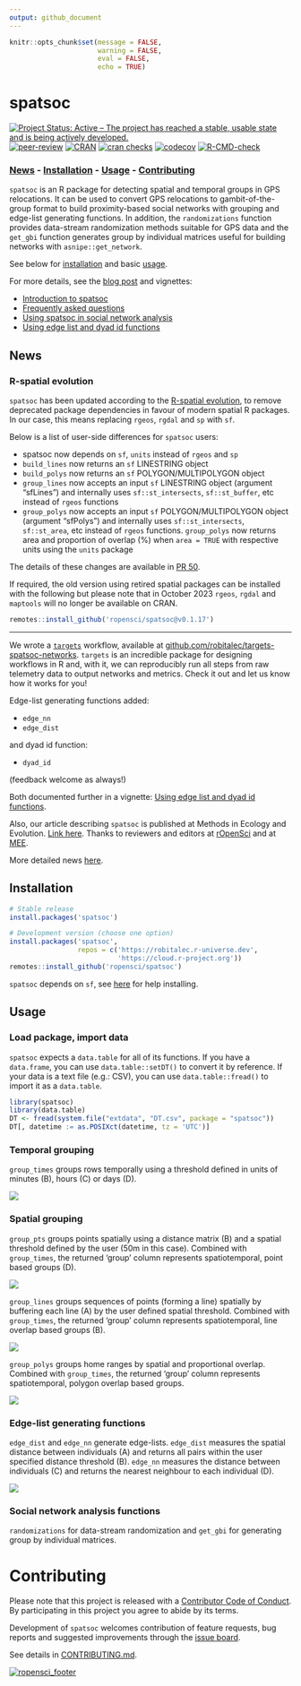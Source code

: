 ```yaml
---
output: github_document
---
```


```r
knitr::opts_chunk$set(message = FALSE, 
                      warning = FALSE,
                      eval = FALSE, 
                      echo = TRUE)
```

# spatsoc 

<!-- badges: start -->
[![Project Status: Active – The project has reached a stable, usable state and is being actively developed.](http://www.repostatus.org/badges/latest/active.svg)](https://www.repostatus.org/)
[![peer-review](https://badges.ropensci.org/237_status.svg)](https://github.com/ropensci/software-review/issues/237)
[![CRAN](https://www.r-pkg.org/badges/version/spatsoc)](https://cran.r-project.org/package=spatsoc)
[![cran checks](https://cranchecks.info/badges/summary/spatsoc)](https://cran.r-project.org/web/checks/check_results_spatsoc.html)
[![codecov](https://app.codecov.io/gh/ropensci/spatsoc/branch/master/graph/badge.svg)](https://app.codecov.io/gh/ropensci/spatsoc)
[![R-CMD-check](https://github.com/ropensci/spatsoc/actions/workflows/R-CMD-check.yaml/badge.svg)](https://github.com/ropensci/spatsoc/actions/workflows/R-CMD-check.yaml)
<!-- badges: end -->



### [News](#news) - [Installation](#installation) - [Usage](#usage) - [Contributing](#contributing)

`spatsoc` is an R package for detecting spatial and temporal groups in GPS relocations. It can be used to convert GPS relocations to gambit-of-the-group format to build proximity-based social networks with grouping and edge-list generating functions. In addition, the `randomizations` function provides data-stream randomization methods suitable for GPS data and the `get_gbi` function generates group by individual matrices useful for building networks with `asnipe::get_network`. 

See below for [installation](#installation) and basic [usage](#usage). 

For more details, see the [blog post](https://ropensci.org/blog/2018/12/04/spatsoc/) and vignettes:

* [Introduction to spatsoc](https://docs.ropensci.org/spatsoc/articles/spatsoc.html)
* [Frequently asked questions](https://docs.ropensci.org/spatsoc/articles/faq.html)
* [Using spatsoc in social network analysis](https://docs.ropensci.org/spatsoc/articles/using-in-sna.html)
* [Using edge list and dyad id functions](https://docs.ropensci.org/spatsoc/articles/using-edge-and-dyad.html)


## News
### R-spatial evolution

`spatsoc` has been updated according to the [R-spatial evolution](https://r-spatial.org/r/2022/04/12/evolution.html), to remove
deprecated package dependencies in favour of modern spatial R packages. In 
our case, this means replacing `rgeos`, `rgdal` and `sp` with `sf`. 

Below is a list of user-side differences for `spatsoc` users: 

- spatsoc now depends on `sf`, `units` instead of `rgeos` and `sp`
- `build_lines` now returns an `sf` LINESTRING object
- `build_polys` now returns an `sf` POLYGON/MULTIPOLYGON object
- `group_lines` now accepts an input `sf` LINESTRING object (argument "sfLines") 
and internally uses `sf::st_intersects`, `sf::st_buffer`, etc instead of `rgeos` functions
- `group_polys` now accepts an input `sf` POLYGON/MULTIPOLYGON object (argument "sfPolys") 
and internally uses `sf::st_intersects`, `sf::st_area`, etc instead of `rgeos` functions. 
`group_polys` now returns area and proportion of overlap (%) when `area = TRUE` with 
respective units using the `units` package

The details of these changes are available in [PR 50](https://github.com/ropensci/spatsoc/issues/50). 

If required, the old version using retired spatial packages can be installed 
with the following but please note that in October 2023 `rgeos`, `rgdal` and 
`maptools` will no longer be available on CRAN. 

```r
remotes::install_github('ropensci/spatsoc@v0.1.17')
```


---

We wrote a [`targets`](https://github.com/ropensci/targets) workflow, available
at
[github.com/robitalec/targets-spatsoc-networks](https://github.com/robitalec/targets-spatsoc-networks).
`targets` is an incredible package for designing workflows in R and, with it, we
can reproducibly run all steps from raw telemetry data to output networks and
metrics. Check it out and let us know how it works for you!


Edge-list generating functions added:

  * `edge_nn`
  * `edge_dist`
  
and dyad id function:

  * `dyad_id`
  
(feedback welcome as always!)

Both documented further in a vignette: [Using edge list and dyad id functions](https://docs.ropensci.org/spatsoc/articles/using-edge-and-dyad.html).


Also, our article describing `spatsoc` is published at Methods in Ecology and Evolution. [Link here](https://doi.org/10.1111/2041-210X.13215). Thanks to reviewers and editors at [rOpenSci](https://github.com/ropensci/software-review/issues/237) and at [MEE](https://besjournals.onlinelibrary.wiley.com/journal/2041210x). 


More detailed news [here](https://docs.ropensci.org/spatsoc/news/index.html).


## Installation

```r
# Stable release
install.packages('spatsoc')

# Development version (choose one option)
install.packages('spatsoc', 
                 repos = c('https://robitalec.r-universe.dev',
                           'https://cloud.r-project.org'))
remotes::install_github('ropensci/spatsoc')
```

`spatsoc` depends on `sf`, see [here](https://github.com/r-spatial/sf#installing)
for help installing. 



## Usage
### Load package, import data
`spatsoc` expects a `data.table` for all of its functions. If you have a `data.frame`, you can use `data.table::setDT()` to convert it by reference. If your data is a text file (e.g.: CSV), you can use `data.table::fread()` to import it as a `data.table`. 

```r
library(spatsoc)
library(data.table)
DT <- fread(system.file("extdata", "DT.csv", package = "spatsoc"))
DT[, datetime := as.POSIXct(datetime, tz = 'UTC')]
```


### Temporal grouping
`group_times` groups rows temporally using a threshold defined in units of minutes (B), hours (C) or days (D). 

<img src="man/figures/fig1.png" style="max-height:400px; display:block; margin-left: auto; margin-right: auto;"/>

### Spatial grouping 
`group_pts` groups points spatially using a distance matrix (B) and a spatial threshold defined by the user (50m in this case). Combined with `group_times`, the returned 'group' column represents spatiotemporal, point based groups (D). 


<img src="man/figures/fig2.png" style="max-height:400px; display:block; margin-left: auto; margin-right: auto;"/>

`group_lines` groups sequences of points (forming a line) spatially by buffering each line (A) by the user defined spatial threshold. Combined with `group_times`, the returned 'group' column represents spatiotemporal, line overlap based groups (B). 

<img src="man/figures/fig3.png" style="max-height:400px; display:block; margin-left: auto; margin-right: auto;"/>



`group_polys` groups home ranges by spatial and proportional overlap. Combined with `group_times`, the returned 'group' column represents spatiotemporal, polygon overlap based groups. 


<img src="man/figures/fig4.png" style="max-height:400px; display:block; margin-left: auto; margin-right: auto;"/>


### Edge-list generating functions
`edge_dist` and `edge_nn` generate edge-lists. `edge_dist` measures the spatial distance between individuals (A) and returns all pairs within the user specified distance threshold (B). `edge_nn` measures the distance between individuals (C) and returns the nearest neighbour to each individual (D). 

<img src="man/figures/fig5.png" style="max-height:400px; display:block; margin-left: auto; margin-right: auto;"/>

### Social network analysis functions
`randomizations` for data-stream randomization and `get_gbi` for generating group by individual matrices. 




# Contributing
Please note that this project is released with a [Contributor Code of Conduct](CODE_OF_CONDUCT.md). By participating in this project you agree to abide by its terms.
  
Development of `spatsoc` welcomes contribution of feature requests, bug reports and suggested improvements through the [issue board](https://github.com/ropensci/spatsoc/issues). 

See details in [CONTRIBUTING.md](CONTRIBUTING.md). 

[![ropensci_footer](https://ropensci.org/public_images/ropensci_footer.png)](https://ropensci.org)
